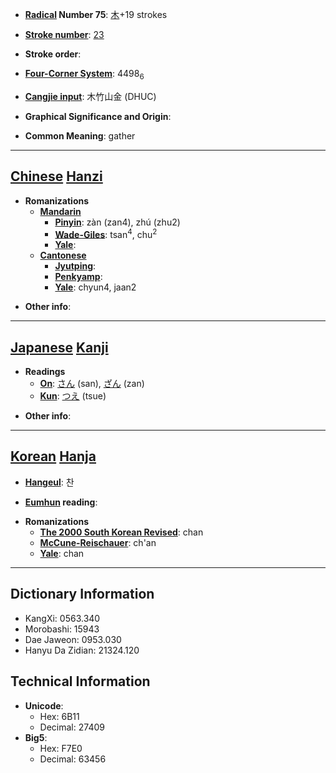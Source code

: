 * '''[[Wiktionary:Chinese radical index| Radical]] Number 75''': [[Wiktionary:Chinese radical index 木|木]]+19 strokes

* '''[[Wiktionary:Chinese total strokes index|Stroke number]]''': [[Wiktionary:Chinese total strokes index 23|23]]

* '''Stroke order''': 

* '''[[Wiktionary:Chinese four corner index|Four-Corner System]]''': 4498<sub>6</sub>

* '''[[Wiktionary:Chinese Cangjie index|Cangjie input]]''': 木竹山金 (DHUC)

* '''Graphical Significance and Origin''': 

* '''Common Meaning''': gather

----

== [[Chinese]] [[Hanzi]] ==

* '''Romanizations'''
** '''[[Mandarin]]'''
*** '''[[Pinyin]]''': zàn (zan4), zhú (zhu2)
*** '''[[Wade-Giles]]''': tsan<sup>4</sup>, chu<sup>2</sup>
*** '''[[Yale]]''': 
** '''[[Cantonese]]'''
*** '''[[Jyutping]]''':
*** '''[[Penkyamp]]''': 
*** '''[[Yale]]''': chyun4, jaan2

* '''Other info''': 

----

== [[Japanese]] [[Kanji]] ==

* '''Readings'''
** '''[[On]]''': [[さん]] (san), [[ざん]] (zan)
** '''[[Kun]]''': [[つえ]] (tsue)

* '''Other info''':  

----

== [[Korean]] [[Hanja]] ==

* '''[[Hangeul]]''': 찬

* '''[[Eumhun]] reading''': 

* '''Romanizations'''
** '''[[The 2000 South Korean Revised Romanization|The 2000 South Korean Revised]]''': chan
** '''[[McCune-Reischauer]]''': ch'an
** '''[[Yale]]''': chan

----

== Dictionary Information ==

* KangXi: 0563.340
* Morobashi: 15943
* Dae Jaweon: 0953.030
* Hanyu Da Zidian: 21324.120

== Technical Information ==

* '''Unicode''':
** Hex: 6B11
** Decimal: 27409
* '''Big5''':
** Hex: F7E0
** Decimal: 63456